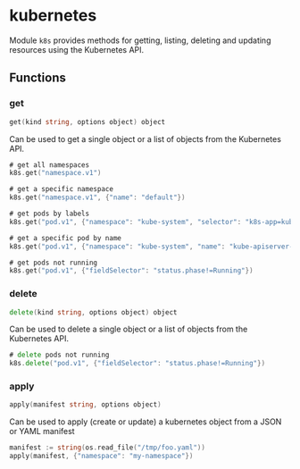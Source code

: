 # kubernetes

Module `k8s` provides methods for getting, listing, deleting and updating resources using the Kubernetes API.

## Functions

### get

```go filename="Function signature"
get(kind string, options object) object
```

Can be used to get a single object or a list of objects from the Kubernetes API.

```go filename="Example"
# get all namespaces
k8s.get("namespace.v1")

# get a specific namespace
k8s.get("namespace.v1", {"name": "default"})

# get pods by labels
k8s.get("pod.v1", {"namespace": "kube-system", "selector": "k8s-app=kube-apiserver" })

# get a specific pod by name
k8s.get("pod.v1", {"namespace": "kube-system", "name": "kube-apiserver-i-036c4abb51cd79a10"})

# get pods not running
k8s.get("pod.v1", {"fieldSelector": "status.phase!=Running"})
```

### delete

```go filename="Function signature"
delete(kind string, options object) object
```

Can be used to delete a single object or a list of objects from the Kubernetes API.

```go filename="Example"
# delete pods not running
k8s.delete("pod.v1", {"fieldSelector": "status.phase!=Running"})
```

### apply

```go filename="Function signature"
apply(manifest string, options object)
```

Can be used to apply (create or update) a kubernetes object from a JSON or YAML manifest

```go filename="Example"
manifest := string(os.read_file("/tmp/foo.yaml"))
apply(manifest, {"namespace": "my-namespace"})
```
